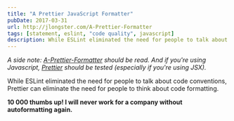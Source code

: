 ```yaml
---
title: "A Prettier JavaScript Formatter"
pubDate: 2017-03-31
url: http://jlongster.com/A-Prettier-Formatter
tags: [statement, eslint, "code quality", javascript]
description: While ESLint eliminated the need for people to talk about code conventions, Prettier can eliminate the need for people to think about code formatting. 10 000 thumbs up! I will never work for a company without autoformatting again.
---
```



<YouTube id="https://www.youtube.com/watch?v=hkfBvpEfWdA" />

_A side note: [A-Prettier-Formatter](http://jlongster.com/A-Prettier-Formatter) should be read. And if you're using Javascript, [Prettier](https://github.com/prettier/prettier) should be tested (especially if you're using JSX)._

While ESLint eliminated the need for people to talk about code conventions, Prettier can eliminate the need for people to think about code formatting.

**10 000 thumbs up! I will never work for a company without autoformatting again.**
